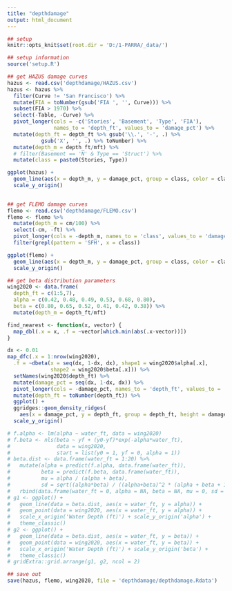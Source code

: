 ```yaml
---
title: "depthdamage"
output: html_document
---
```


```r
## setup
knitr::opts_knit$set(root.dir = 'D:/1-PARRA/_data/')

```

```r
## setup information
source('setup.R')

```

```r
## get HAZUS damage curves
hazus <- read.csv('depthdamage/HAZUS.csv')
hazus <- hazus %>% 
  filter(Curve != 'San Francisco') %>% 
  mutate(FIA = toNumber(gsub('FIA ', '', Curve))) %>% 
  subset(FIA > 1970) %>% 
  select(-Table, -Curve) %>% 
  pivot_longer(cols = -c('Stories', 'Basement', 'Type', 'FIA'), 
               names_to = 'depth_ft', values_to = 'damage_pct') %>% 
  mutate(depth_ft = depth_ft %>% gsub('\\.', '-', .) %>% 
           gsub('X', '', .) %>% toNumber) %>% 
  mutate(depth_m = depth_ft/mft) %>% 
  # filter(Basement == 'N' & Type == 'Struct') %>% 
  mutate(class = paste0(Stories, Type)) 

ggplot(hazus) + 
  geom_line(aes(x = depth_m, y = damage_pct, group = class, color = class), size = 1) + 
  scale_y_origin()
  
```

```r
## get FLEMO damage curves
flemo <- read.csv('depthdamage/FLEMO.csv')
flemo <- flemo %>% 
  mutate(depth_m = cm/100) %>% 
  select(-cm, -ft) %>% 
  pivot_longer(cols = -depth_m, names_to = 'class', values_to = 'damage_pct') %>% 
  filter(grepl(pattern = 'SFH', x = class)) 

ggplot(flemo) + 
  geom_line(aes(x = depth_m, y = damage_pct, group = class, color = class), size = 1) + 
  scale_y_origin()

```

```r
## get beta distribution parameters
wing2020 <- data.frame(
  depth_ft = c(1:5,7), 
  alpha = c(0.42, 0.48, 0.49, 0.53, 0.68, 0.80),
  beta = c(0.80, 0.65, 0.52, 0.41, 0.42, 0.38)) %>% 
  mutate(depth_m = depth_ft/mft)

find_nearest <- function(x, vector) {
  map_dbl(.x = x, .f = ~vector[which.min(abs(.x-vector))])
}

dx <- 0.01
map_dfc(.x = 1:nrow(wing2020), 
  .f = ~dbeta(x = seq(dx, 1-dx, dx), shape1 = wing2020$alpha[.x], 
              shape2 = wing2020$beta[.x])) %>%
  setNames(wing2020$depth_ft) %>% 
  mutate(damage_pct = seq(dx, 1-dx, dx)) %>% 
  pivot_longer(cols = -damage_pct, names_to = 'depth_ft', values_to = 'damage_prob') %>% 
  mutate(depth_ft = toNumber(depth_ft)) %>% 
  ggplot() + 
  ggridges::geom_density_ridges(
    aes(x = damage_pct, y = depth_ft, group = depth_ft, height = damage_prob), stat = 'identity') + 
  scale_y_origin()

# f.alpha <- lm(alpha ~ water_ft, data = wing2020)
# f.beta <- nls(beta ~ yf + (y0-yf)*exp(-alpha*water_ft), 
#               data = wing2020, 
#               start = list(y0 = 1, yf = 0, alpha = 1))
# beta.dist <- data.frame(water_ft = 1:20) %>% 
#   mutate(alpha = predict(f.alpha, data.frame(water_ft)), 
#          beta = predict(f.beta, data.frame(water_ft)), 
#          mu = alpha / (alpha + beta), 
#          sd = sqrt((alpha*beta) / ((alpha+beta)^2 * (alpha + beta + 1)))) %>% 
#   rbind(data.frame(water_ft = 0, alpha = NA, beta = NA, mu = 0, sd = 0), .)
# g1 <- ggplot() +
#   geom_line(data = beta.dist, aes(x = water_ft, y = alpha)) +
#   geom_point(data = wing2020, aes(x = water_ft, y = alpha)) +
#   scale_x_origin('Water Depth (ft)') + scale_y_origin('alpha') + 
#   theme_classic()
# g2 <- ggplot() +
#   geom_line(data = beta.dist, aes(x = water_ft, y = beta)) +
#   geom_point(data = wing2020, aes(x = water_ft, y = beta)) +
#   scale_x_origin('Water Depth (ft)') + scale_y_origin('beta') + 
#   theme_classic()
# gridExtra::grid.arrange(g1, g2, ncol = 2)

```

```r
## save out
save(hazus, flemo, wing2020, file = 'depthdamage/depthdamage.Rdata')

```

